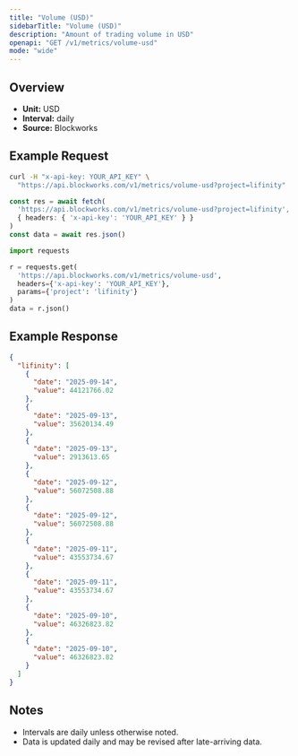```yaml
---
title: "Volume (USD)"
sidebarTitle: "Volume (USD)"
description: "Amount of trading volume in USD"
openapi: "GET /v1/metrics/volume-usd"
mode: "wide"
---
```


## Overview

- **Unit:** USD
- **Interval:** daily
- **Source:** Blockworks

## Example Request

<CodeGroup>

```bash cURL
curl -H "x-api-key: YOUR_API_KEY" \
  "https://api.blockworks.com/v1/metrics/volume-usd?project=lifinity"
```

```typescript TypeScript
const res = await fetch(
  'https://api.blockworks.com/v1/metrics/volume-usd?project=lifinity',
  { headers: { 'x-api-key': 'YOUR_API_KEY' } }
)
const data = await res.json()
```

```python Python
import requests

r = requests.get(
  'https://api.blockworks.com/v1/metrics/volume-usd',
  headers={'x-api-key': 'YOUR_API_KEY'},
  params={'project': 'lifinity'}
)
data = r.json()
```

</CodeGroup>

## Example Response

```json
{
  "lifinity": [
    {
      "date": "2025-09-14",
      "value": 44121766.02
    },
    {
      "date": "2025-09-13",
      "value": 35620134.49
    },
    {
      "date": "2025-09-13",
      "value": 2913613.65
    },
    {
      "date": "2025-09-12",
      "value": 56072508.88
    },
    {
      "date": "2025-09-12",
      "value": 56072508.88
    },
    {
      "date": "2025-09-11",
      "value": 43553734.67
    },
    {
      "date": "2025-09-11",
      "value": 43553734.67
    },
    {
      "date": "2025-09-10",
      "value": 46326823.82
    },
    {
      "date": "2025-09-10",
      "value": 46326823.82
    }
  ]
}
```

## Notes
- Intervals are daily unless otherwise noted.
- Data is updated daily and may be revised after late-arriving data.